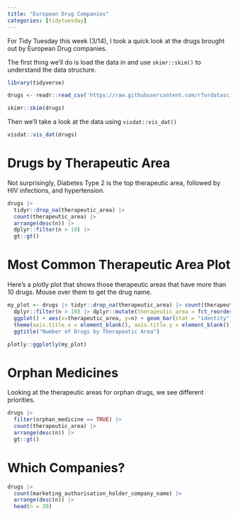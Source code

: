 ```yaml
---
title: "European Drug Companies"
categories: [tidytuesday]
---
```


For Tidy Tuesday this week (3/14), I took a quick look at the drugs brought out by European Drug companies.

The first thing we'll do is load the data in and use `skimr::skim()` to understand the data structure.

```r
library(tidyverse)

drugs <- readr::read_csv('https://raw.githubusercontent.com/rfordatascience/tidytuesday/master/data/2023/2023-03-14/drugs.csv')

skimr::skim(drugs)
```
Then we'll take a look at the data using `visdat::vis_dat()` 

```r
visdat::vis_dat(drugs)

```

# Drugs by Therapeutic Area

Not surprisingly, Diabetes Type 2 is the top therapeutic area, followed by HIV infections, and hypertension.

```r
drugs |> 
  tidyr::drop_na(therapeutic_area) |>
  count(therapeutic_area) |> 
  arrange(desc(n)) |> 
  dplyr::filter(n > 10) |>
  gt::gt()
```

# Most Common Therapeutic Area Plot

Here's a plotly plot that shows those therapeutic areas that have more than 10 drugs. Mouse over them to get the drug name.

```r
my_plot <- drugs |> tidyr::drop_na(therapeutic_area) |> count(therapeutic_area) |> arrange(desc(n)) |>
  dplyr::filter(n > 10) |> dplyr::mutate(therapeutic_area = fct_reorder(therapeutic_area, n)) |>
  ggplot() + aes(x=therapeutic_area, y=n) + geom_bar(stat = "identity") + coord_flip() +
  theme(axis.title.x = element_blank(), axis.title.y = element_blank()) +
  ggtitle("Number of Drugs by Therapeutic Area")

plotly::ggplotly(my_plot)
```

# Orphan Medicines

Looking at the therapeutic areas for orphan drugs, we see different priorities.

```r
drugs |>
  filter(orphan_medicine == TRUE) |>
  count(therapeutic_area) |>
  arrange(desc(n)) |>
  gt::gt()

```

# Which Companies?

```r
drugs |>
  count(marketing_authorisation_holder_company_name) |>
  arrange(desc(n)) |>
  head(n = 20)
```